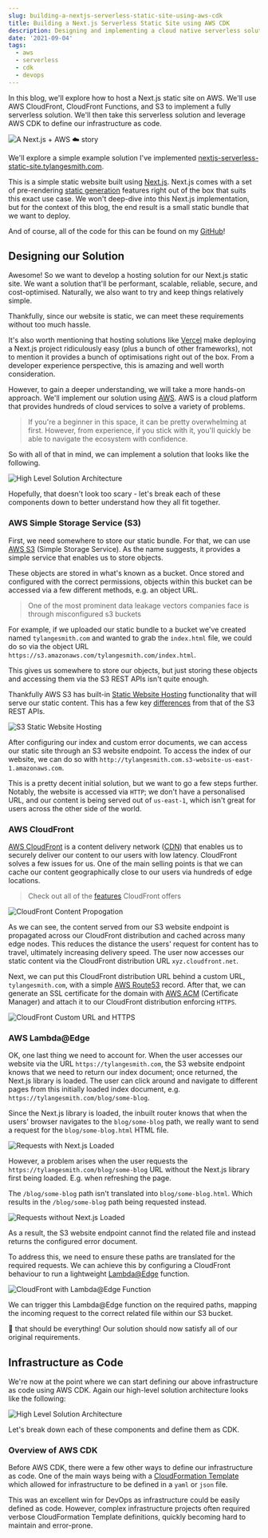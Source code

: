 ```yaml
---
slug: building-a-nextjs-serverless-static-site-using-aws-cdk
title: Building a Next.js Serverless Static Site using AWS CDK
description: Designing and implementing a cloud native serverless solution using modern DevOps.
date: '2021-09-04'
tags:
  - aws
  - serverless
  - cdk
  - devops
---
```


<Section>

In this blog, we'll explore how to host a Next.js static site on AWS. We'll use AWS CloudFront, CloudFront Functions, and S3 to implement a fully serverless solution. We'll then take this serverless solution and leverage AWS CDK to define our infrastructure as code.

<Image
  source="buildingAServerlessBlogUsingNextjsAndAwsCdk/headerHighQuality.jpg"
  alt="A Next.js + AWS ☁️ story"
/>

We'll explore a simple example solution I've implemented [nextjs-serverless-static-site.tylangesmith.com](https://nextjs-serverless-static-site.tylangesmith.com).

This is a simple static website built using [Next.js](https://nextjs.org). Next.js comes with a set of pre-rendering [static generation](https://nextjs.org/docs/basic-features/pages#static-generation-recommended) features right out of the box that suits this exact use case. We won't deep-dive into this Next.js implementation, but for the context of this blog, the end result is a small static bundle that we want to deploy.

And of course, all of the code for this can be found on my [GitHub](https://github.com/tylangesmith-organisation/nextjs-serverless-static-site)!

</Section>

<Section>

## Designing our Solution

Awesome! So we want to develop a hosting solution for our Next.js static site. We want a solution that'll be performant,  scalable, reliable, secure, and cost-optimised. Naturally, we also want to try and keep things relatively simple.

Thankfully, since our website is static, we can meet these requirements without too much hassle.

It's also worth mentioning that hosting solutions like [Vercel](https://vercel.com/) make deploying a Next.js project ridiculously easy (plus a bunch of other frameworks), not to mention it provides a bunch of optimisations right out of the box. From a developer experience perspective, this is amazing and well worth consideration.

However, to gain a deeper understanding, we will take a more hands-on approach. We'll implement our solution using [AWS](https://aws.amazon.com/). AWS is a cloud platform that provides hundreds of cloud services to solve a variety of problems.

> If you're a beginner in this space, it can be pretty overwhelming at first. However, from experience, if you stick with it, you'll quickly be able to navigate the ecosystem with confidence.

So with all of that in mind, we can implement a solution that looks like the following.

<Image
  source="buildingAServerlessBlogUsingNextjsAndAwsCdk/solutionArchitecture.png"
  alt="High Level Solution Architecture"
  label="High Level Solution Architecture"
/>

Hopefully, that doesn't look too scary - let's break each of these components down to better understand how they all fit together.

### AWS Simple Storage Service (S3)

First, we need somewhere to store our static bundle. For that, we can use [AWS S3](https://aws.amazon.com/s3/) (Simple Storage Service). As the name suggests, it provides a simple service that enables us to store objects. 

These objects are stored in what's known as a bucket. Once stored and configured with the correct permissions, objects within this bucket can be accessed via a few different methods, e.g. an object URL.

> One of the most prominent data leakage vectors companies face is through misconfigured s3 buckets

For example, if we uploaded our static bundle to a bucket we've created named `tylangesmith.com` and wanted to grab the `index.html` file, we could do so via the object URL `https://s3.amazonaws.com/tylangesmith.com/index.html`.

This gives us somewhere to store our objects, but just storing these objects and accessing them via the S3 REST APIs isn't quite enough.

Thankfully AWS S3 has built-in [Static Website Hosting](https://docs.aws.amazon.com/AmazonS3/latest/userguide/WebsiteHosting.html) functionality that will serve our static content. This has a few key [differences](https://docs.aws.amazon.com/AmazonS3/latest/userguide/WebsiteEndpoints.html#WebsiteRestEndpointDiff) from that of the S3 REST APIs.

<Image
  source="buildingAServerlessBlogUsingNextjsAndAwsCdk/s3StaticWebsiteHosting.png"
  alt="S3 Static Website Hosting"
  label="S3 Static Website Hosting"
/>

After configuring our index and custom error documents, we can access our static site through an S3 website endpoint. To access the index of our website, we can do so with `http://tylangesmith.com.s3-website-us-east-1.amazonaws.com`.

This is a pretty decent initial solution, but we want to go a few steps further. Notably, the website is accessed via `HTTP`; we don't have a personalised URL, and our content is being served out of `us-east-1`, which isn't great for users across the other side of the world.

### AWS CloudFront

[AWS CloudFront](https://aws.amazon.com/cloudfront/) is a content delivery network ([CDN](https://en.wikipedia.org/wiki/Content_delivery_network)) that enables us to securely deliver our content to our users with low latency. CloudFront solves a few issues for us. One of the main selling points is that we can cache our content geographically close to our users via hundreds of edge locations.

> Check out all of the [features](https://aws.amazon.com/cloudfront/features/) CloudFront offers

<Image
  source="buildingAServerlessBlogUsingNextjsAndAwsCdk/cloudFrontPropogation.png"
  alt="CloudFront Content Propogation"
  label="CloudFront Content Propogation"
/>

As we can see, the content served from our S3 website endpoint is propagated across our CloudFront distribution and cached across many edge nodes. This reduces the distance the users' request for content has to travel, ultimately increasing delivery speed. The user now accesses our static content via the CloudFront distribution URL `xyz.cloudfront.net`.

Next, we can put this CloudFront distribution URL behind a custom URL, `tylangesmith.com`, with a simple [AWS Route53](https://aws.amazon.com/route53/) record. After that, we can generate an SSL certificate for the domain with [AWS ACM](https://aws.amazon.com/certificate-manager/) (Certificate Manager) and attach it to our CloudFront distribution enforcing `HTTPS`.

<Image
  source="buildingAServerlessBlogUsingNextjsAndAwsCdk/cloudFrontURLAndHttps.png"
  alt="CloudFront Custom URL and HTTPS"
  label="CloudFront Custom URL and HTTPS"
/>

### AWS Lambda@Edge

OK, one last thing we need to account for. When the user accesses our website via the URL `https://tylangesmith.com`, the S3 website endpoint knows that we need to return our index document; once returned, the Next.js library is loaded. The user can click around and navigate to different pages from this initially loaded index document, e.g. `https://tylangesmith.com/blog/some-blog`.

Since the Next.js library is loaded, the inbuilt router knows that when the users' browser navigates to the `blog/some-blog` path, we really want to send a request for the `blog/some-blog.html` HTML file.

<Image
  source="buildingAServerlessBlogUsingNextjsAndAwsCdk/nextjsRouterLoaded.png"
  alt="Requests with Next.js Loaded"
  label="Requests with Next.js Loaded"
/>

However, a problem arises when the user requests the `https://tylangesmith.com/blog/some-blog` URL without the Next.js library first being loaded. E.g. when refreshing the page.

The `/blog/some-blog` path isn't translated into `blog/some-blog.html`. Which results in the `/blog/some-blog` path being requested instead.

<Image
  source="buildingAServerlessBlogUsingNextjsAndAwsCdk/nextjsRouterNotLoaded.png"
  alt="Requests without Next.js Loaded"
  label="Requests without Next.js Loaded"
/>

As a result, the S3 website endpoint cannot find the related file and instead returns the configured error document.

To address this, we need to ensure these paths are translated for the required requests. We can achieve this by configuring a CloudFront behaviour to run a lightweight [Lambda@Edge](https://aws.amazon.com/lambda/edge/) function.

<Image
  source="buildingAServerlessBlogUsingNextjsAndAwsCdk/lambda@edgeFunction.png"
  alt="CloudFront with Lambda@Edge Function"
  label="CloudFront with Lambda@Edge Function"
/>

We can trigger this Lambda@Edge function on the required paths, mapping the incoming request to the correct related file within our S3 bucket.

🎉 that should be everything! Our solution should now satisfy all of our original requirements.

</Section>

<Section>

## Infrastructure as Code

We're now at the point where we can start defining our above infrastructure as code using AWS CDK. Again our high-level solution architecture looks like the following:

<Image
  source="buildingAServerlessBlogUsingNextjsAndAwsCdk/solutionArchitecture.png"
  alt="High Level Solution Architecture"
  label="High Level Solution Architecture"
/>

Let's break down each of these components and define them as CDK.

### Overview of AWS CDK

Before AWS CDK, there were a few other ways to define our infrastructure as code. One of the main ways being with a [CloudFormation Template](https://docs.aws.amazon.com/AWSCloudFormation/latest/UserGuide/gettingstarted.templatebasics.html#gettingstarted.templatebasics.what) which allowed for infrastructure to be defined in a `yaml` or `json` file. 

This was an excellent win for DevOps as infrastructure could be easily defined as code. However, complex infrastructure projects often required verbose CloudFormation Template definitions, quickly becoming hard to maintain and error-prone.


</Section>
